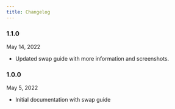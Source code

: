 ```yaml
---
title: Changelog
---
```


### 1.1.0

May 14, 2022

- Updated swap guide with more information and screenshots.

### 1.0.0

May 5, 2022

- Initial documentation with swap guide
